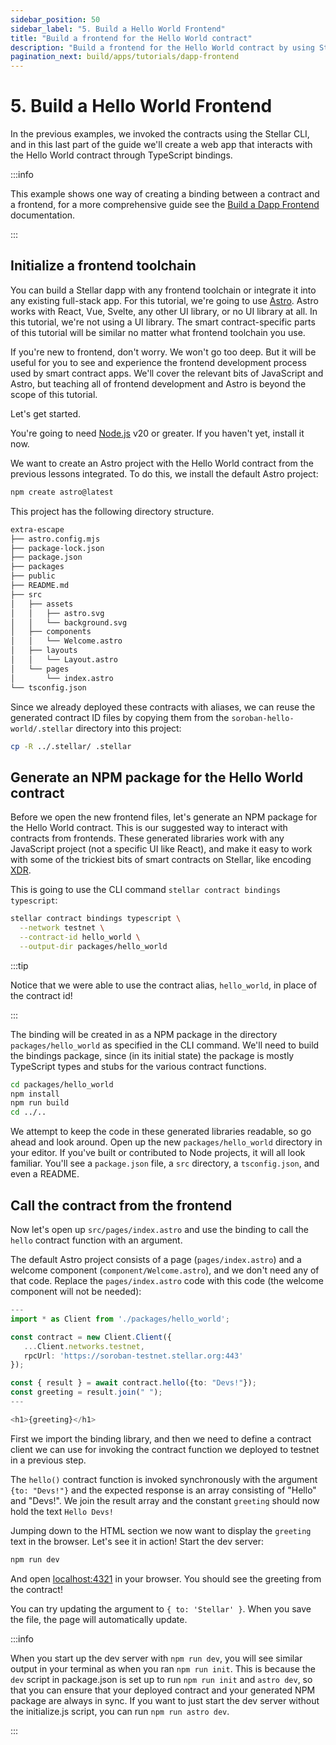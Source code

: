 ```yaml
---
sidebar_position: 50
sidebar_label: "5. Build a Hello World Frontend"
title: "Build a frontend for the Hello World contract"
description: "Build a frontend for the Hello World contract by using Stellar CLI to generate TypeScript bindings."
pagination_next: build/apps/tutorials/dapp-frontend
---
```


# 5. Build a Hello World Frontend

In the previous examples, we invoked the contracts using the Stellar CLI, and in this last part of the guide we'll create a web app that interacts with the Hello World contract through TypeScript bindings.

:::info

This example shows one way of creating a binding between a contract and a frontend, for a more comprehensive guide see the [Build a Dapp Frontend](../../apps/tutorials/dapp-frontend.mdx) documentation.

:::

## Initialize a frontend toolchain

You can build a Stellar dapp with any frontend toolchain or integrate it into any existing full-stack app. For this tutorial, we're going to use [Astro](https://astro.build/). Astro works with React, Vue, Svelte, any other UI library, or no UI library at all. In this tutorial, we're not using a UI library. The smart contract-specific parts of this tutorial will be similar no matter what frontend toolchain you use.

If you're new to frontend, don't worry. We won't go too deep. But it will be useful for you to see and experience the frontend development process used by smart contract apps. We'll cover the relevant bits of JavaScript and Astro, but teaching all of frontend development and Astro is beyond the scope of this tutorial.

Let's get started.

You're going to need [Node.js](https://nodejs.org/en/download/package-manager/) v20 or greater. If you haven't yet, install it now.

We want to create an Astro project with the Hello World contract from the previous lessons integrated. To do this, we install the default Astro project:

```bash
npm create astro@latest
```

This project has the following directory structure.

```bash
extra-escape
├── astro.config.mjs
├── package-lock.json
├── package.json
├── packages
├── public
├── README.md
├── src
│   ├── assets
│   │   ├── astro.svg
│   │   └── background.svg
│   ├── components
│   │   └── Welcome.astro
│   ├── layouts
│   │   └── Layout.astro
│   └── pages
│       └── index.astro
└── tsconfig.json
```

Since we already deployed these contracts with aliases, we can reuse the generated contract ID files by copying them from the `soroban-hello-world/.stellar` directory into this project:

```sh
cp -R ../.stellar/ .stellar
```

## Generate an NPM package for the Hello World contract

Before we open the new frontend files, let's generate an NPM package for the Hello World contract. This is our suggested way to interact with contracts from frontends. These generated libraries work with any JavaScript project (not a specific UI like React), and make it easy to work with some of the trickiest bits of smart contracts on Stellar, like encoding [XDR](../../../learn/fundamentals/contract-development/types/fully-typed-contracts.mdx).

This is going to use the CLI command `stellar contract bindings typescript`:

```bash
stellar contract bindings typescript \
  --network testnet \
  --contract-id hello_world \
  --output-dir packages/hello_world
```

:::tip

Notice that we were able to use the contract alias, `hello_world`, in place of the contract id!

:::

The binding will be created in as a NPM package in the directory `packages/hello_world` as specified in the CLI command. We'll need to build the bindings package, since (in its initial state) the package is mostly TypeScript types and stubs for the various contract functions.

```bash
cd packages/hello_world
npm install
npm run build
cd ../..
```

We attempt to keep the code in these generated libraries readable, so go ahead and look around. Open up the new `packages/hello_world` directory in your editor. If you've built or contributed to Node projects, it will all look familiar. You'll see a `package.json` file, a `src` directory, a `tsconfig.json`, and even a README.

## Call the contract from the frontend

Now let's open up `src/pages/index.astro` and use the binding to call the `hello` contract function with an argument.

The default Astro project consists of a page (`pages/index.astro`) and a welcome component (`component/Welcome.astro`), and we don't need any of that code. Replace the `pages/index.astro` code with this code (the welcome component will not be needed):

```ts title="src/pages/index.astro"
---
import * as Client from './packages/hello_world';

const contract = new Client.Client({
   ...Client.networks.testnet,
   rpcUrl: 'https://soroban-testnet.stellar.org:443'
});

const { result } = await contract.hello({to: "Devs!"});
const greeting = result.join(" ");
---

<h1>{greeting}</h1>
```

First we import the binding library, and then we need to define a contract client we can use for invoking the contract function we deployed to testnet in a previous step.

The `hello()` contract function is invoked synchronously with the argument `{to: "Devs!"}` and the expected response is an array consisting of "Hello" and "Devs!". We join the result array and the constant `greeting` should now hold the text `Hello Devs!`

Jumping down to the HTML section we now want to display the `greeting` text in the browser. Let's see it in action! Start the dev server:

```bash
npm run dev
```

And open [localhost:4321](http://localhost:4321) in your browser. You should see the greeting from the contract!

You can try updating the argument to `{ to: 'Stellar' }`. When you save the file, the page will automatically update.

:::info

When you start up the dev server with `npm run dev`, you will see similar output in your terminal as when you ran `npm run init`. This is because the `dev` script in package.json is set up to run `npm run init` and `astro dev`, so that you can ensure that your deployed contract and your generated NPM package are always in sync. If you want to just start the dev server without the initialize.js script, you can run `npm run astro dev`.

:::
